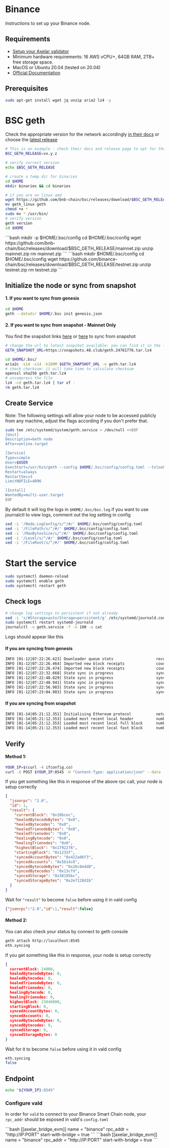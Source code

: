 # Binance

Instructions to set up your Binance node.

## Requirements

- [Setup your Axelar validator](/validator/setup/overview)
- Minimum hardware requirements: 16 AWS vCPU+, 64GB RAM, 2TB+ free storage space.
- MacOS or Ubuntu 20.04 (tested on 20.04)
- [Official Documentation](https://docs.bnbchain.org/docs/validator/fullnode/)


## Prerequisites
```bash
sudo apt-get install wget jq unzip aria2 lz4 -y
```

# BSC geth

Check the appropriate version for the network accordingly [in their docs](https://docs.bnbchain.org/docs/validator/fullnode/) or choose the [latest release](https://github.com/bnb-chain/bsc/releases)

```bash
# This is an example - check their docs and release page to opt for the right version
BSC_GETH_RELEASE=vx.y.z
```
```bash
# verify correct version
echo $BSC_GETH_RELEASE

# create a temp dir for binaries
cd $HOME
mkdir binaries && cd binaries

# if you are on linux amd
wget https://github.com/bnb-chain/bsc/releases/download/$BSC_GETH_RELEASE/geth_linux
mv geth_linux geth
chmod +x *
sudo mv * /usr/bin/
# verify version
geth version
cd $HOME
```



<tabs>
<tab-item title="Mainnet">
 ```bash
 mkdir -p $HOME/.bsc/config
cd $HOME/.bsc/config
wget https://github.com/bnb-chain/bsc/releases/download/$BSC_GETH_RELEASE/mainnet.zip
unzip mainnet.zip
rm mainnet.zip
```

</tab-item>
<tab-item title="Testnet">
 ```bash
mkdir $HOME/.bsc/config
cd $HOME/.bsc/config
wget https://github.com/binance-chain/bsc/releases/download/$BSC_GETH_RELEASE/testnet.zip
unzip testnet.zip
rm testnet.zip
```


</tab-item>
</tabs>




## Initialize the node or sync from snapshot

#### 1. If you want to sync from genesis
```bash
cd $HOME
geth --datadir $HOME/.bsc init genesis.json
```
#### 2. If you want to sync from snapshot - Mainnet Only
You find the snapshot links  [here](https://github.com/bnb-chain/bsc-snapshots) or [here](https://github.com/48Club/bsc-snapshots#download) to sync from snapshot

```bash
# change the url to latest snapshot available: you can find it in the links shared above
GETH_SNAPSHOT_URL=https://snapshots.48.club/geth.24761776.tar.lz4
```
```bash
cd $HOME/.bsc/
aria2c -s14 -x14 -k100M $GETH_SNAPSHOT_URL -o geth.tar.lz4
# check checksum: it will take time to calculate checksum
openssl sha256 geth.tar.lz4
# uncompress the file
lz4 -cd geth.tar.lz4 | tar xf -
rm geth.tar.lz4
```

## Create Service

Note: The following settings will allow your node to be accessed publicly from any machine, adjust the flags according if you don't prefer that.

```bash
sudo tee /etc/systemd/system/geth.service > /dev/null <<EOF
[Unit]
Description=Geth node
After=online.target

[Service]
Type=simple
User=$USER
ExecStart=/usr/bin/geth --config $HOME/.bsc/config/config.toml --txlookuplimit=0 --syncmode=full --tries-verify-mode=none --pruneancient=true --diffblock=5000 --cache 8000 --rpc.allow-unprotected-txs --datadir $HOME/.bsc --http --http.vhosts "*" --http.addr 0.0.0.0 --ws --ws.origins '*' --ws.addr 0.0.0.0 --http.port 8545
Restart=always
RestartSec=3
LimitNOFILE=4096

[Install]
WantedBy=multi-user.target
EOF
```

By default it will log the logs in `$HOME/.bsc/bsc.log` if you want to use journalctl to view logs, comment out the log setting in config
```bash
sed -i '/Node.LogConfig/s/^/#/' $HOME/.bsc/config/config.toml
sed -i '/FilePath/s/^/#/' $HOME/.bsc/config/config.toml
sed -i '/MaxBytesSize/s/^/#/' $HOME/.bsc/config/config.toml
sed -i '/Level/s/^/#/' $HOME/.bsc/config/config.toml
sed -i '/FileRoot/s/^/#/' $HOME/.bsc/config/config.toml
```
# Start the service
```bash
sudo systemctl daemon-reload
sudo systemctl enable geth
sudo systemctl restart geth
```
## Check logs

```bash
# change log settings to persistent if not already
sed -i 's/#Storage=auto/Storage=persistent/g' /etc/systemd/journald.conf
sudo systemctl restart systemd-journald
journalctl -u geth.service -f -n 100 -o cat
```

Logs should appear like this

#### If you are syncing from genesis
```bash
INFO [01-12|07:22:26.423] Downloader queue stats                   receiptTasks=118 blockTasks=34418 itemSize=658.90B throttle=8192
INFO [01-12|07:22:26.464] Imported new block receipts              count=91   elapsed=39.135ms  number=80616      hash=f2b5af..d57e5c age=2y4mo3w size=39.74KiB
INFO [01-12|07:22:26.474] Imported new block receipts              count=6    elapsed=9.733ms   number=80622      hash=f79d09..1c21f6 age=2y4mo3w size=7.06KiB
INFO [01-12|07:22:32.668] State sync in progress                   synced=0.40% state=1.41GiB   accounts=699,027@129.75MiB slots=5,819,860@1.19GiB   codes=14583@102.87MiB eta=4h55m52.376s
INFO [01-12|07:22:40.829] State sync in progress                   synced=0.42% state=1.50GiB   accounts=728,900@136.92MiB slots=6,179,853@1.27GiB   codes=14847@104.99MiB eta=5h17m21.796s
INFO [01-12|07:22:48.941] State sync in progress                   synced=0.46% state=1.59GiB   accounts=778,792@148.89MiB slots=6,498,586@1.33GiB   codes=15810@112.04MiB eta=5h20m22.013s
INFO [01-12|07:22:56.983] State sync in progress                   synced=0.51% state=1.67GiB   accounts=848,671@165.66MiB slots=6,789,621@1.39GiB   codes=17191@122.32MiB eta=5h9m44.302s
INFO [01-12|07:23:04.983] State sync in progress                   synced=0.56% state=1.77GiB   accounts=918,383@182.40MiB slots=7,140,091@1.46GiB   codes=18095@129.50MiB eta=5h8m46.202s
```

#### If you are syncing from snapshot
```bash
INFO [01-14|05:21:12.351] Initialising Ethereum protocol           network=56 dbversion=8
INFO [01-14|05:21:12.353] Loaded most recent local header          number=24,761,776 hash=794f37..9792a8 td=49,216,905 age=7h20m3s
INFO [01-14|05:21:12.353] Loaded most recent local full block      number=24,761,776 hash=794f37..9792a8 td=49,216,905 age=7h20m3s
INFO [01-14|05:21:12.353] Loaded most recent local fast block      number=24,761,776 hash=794f37..9792a8 td=49,216,905 age=7h20m3s
```

## Verify

#### Method 1:
```bash
YOUR_IP=$(curl -4 ifconfig.co)
curl -X POST $YOUR_IP:8545 -H "Content-Type: application/json" --data '{"jsonrpc":"2.0","method":"eth_syncing","params":[],"id":1}' | jq
```
If you get something like this in response of the above rpc call, your node is setup correctly
```json
{
  "jsonrpc": "2.0",
  "id": 1,
  "result": {
    "currentBlock": "0x10bcec",
    "healedBytecodeBytes": "0x0",
    "healedBytecodes": "0x0",
    "healedTrienodeBytes": "0x0",
    "healedTrienodes": "0x0",
    "healingBytecode": "0x0",
    "healingTrienodes": "0x0",
    "highestBlock": "0x1792276",
    "startingBlock": "0x1233f",
    "syncedAccountBytes": "0x422a06f3",
    "syncedAccounts": "0x5b14c0",
    "syncedBytecodeBytes": "0x26c0e4d8",
    "syncedBytecodes": "0x13cfd",
    "syncedStorage": "0x38195bc",
    "syncedStorageBytes": "0x2ef128d1b"
  }
}
```
Wait for `"result"` to become `false` before using it in vald config

```json
{"jsonrpc":"2.0","id":1,"result":false}
```

#### Method 2:
You can also check your status by connect to geth console
```bash
geth attach http://localhost:8545
eth.syncing
```

If you get something like this in response, your node is setup correctly
```json
{
  currentBlock: 24000,
  healedBytecodeBytes: 0,
  healedBytecodes: 0,
  healedTrienodeBytes: 0,
  healedTrienodes: 0,
  healingBytecode: 0,
  healingTrienodes: 0,
  highestBlock: 23846000,
  startingBlock: 0,
  syncedAccountBytes: 0,
  syncedAccounts: 0,
  syncedBytecodeBytes: 0,
  syncedBytecodes: 0,
  syncedStorage: 0,
  syncedStorageBytes: 0
}
```

Wait for it to become `false` before using it in vald config

```bash
eth.syncing
false
```

## Endpoint

```bash
echo "${YOUR_IP}:8545"
```

### Configure vald

In order for `vald` to connect to your Binance Smart Chain node, your `rpc_addr` should be exposed in
vald's `config.toml`

<tabs>
  <tab-item title="Mainnet">
  ```bash
  [[axelar_bridge_evm]]
  name = "binance"
  rpc_addr = "http://IP:PORT"
  start-with-bridge = true
  ```
  </tab-item>
  <tab-item title="Testnet">
  ```bash
  [[axelar_bridge_evm]]
  name = "binance"
  rpc_addr = "http://IP:PORT"
  start-with-bridge = true
  ```
  </tab-item>
</tabs>
